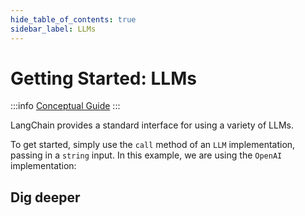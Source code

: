 ```yaml
---
hide_table_of_contents: true
sidebar_label: LLMs
---
```



# Getting Started: LLMs

:::info
[Conceptual Guide](https://docs.langchain.com/docs/components/models/language-model)
:::

LangChain provides a standard interface for using a variety of LLMs.

To get started, simply use the `call` method of an `LLM` implementation, passing in a `string` input. In this example, we are using the `OpenAI` implementation:


## Dig deeper

<DocCardList />
